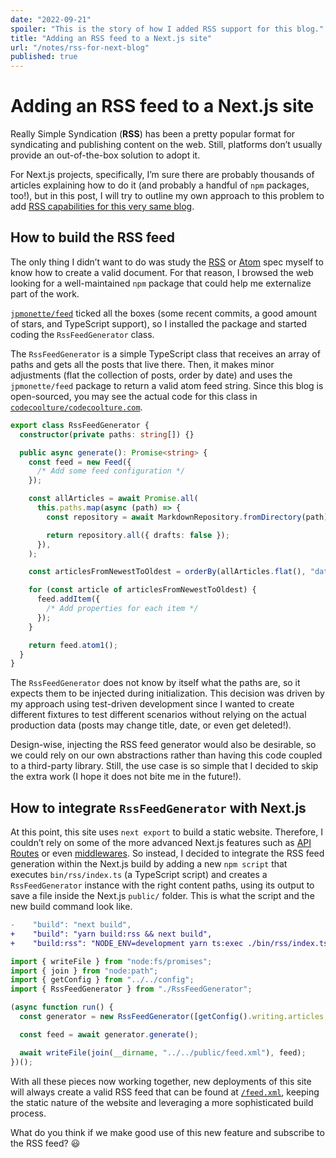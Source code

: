 ```yaml
---
date: "2022-09-21"
spoiler: "This is the story of how I added RSS support for this blog."
title: "Adding an RSS feed to a Next.js site"
url: "/notes/rss-for-next-blog"
published: true
---
```


# Adding an RSS feed to a Next.js site

Really Simple Syndication (**RSS**) has been a pretty popular format for syndicating and publishing content on the web.
Still, platforms don’t usually provide an out-of-the-box solution to adopt it.

For Next.js projects, specifically, I’m sure there are probably thousands of articles explaining how to do it (and
probably a handful of `npm` packages, too!), but in this post, I will try to outline my own approach to this problem to
add [RSS capabilities for this very same blog](/feed.xml).

## How to build the RSS feed

The only thing I didn’t want to do was study the [RSS](https://validator.w3.org/feed/docs/rss2.html) or
[Atom](https://validator.w3.org/feed/docs/atom.html) spec myself to know how to create a valid document. For that
reason, I browsed the web looking for a well-maintained `npm` package that could help me externalize part of the work.

[`jpmonette/feed`](https://github.com/jpmonette/feed) ticked all the boxes (some recent commits, a good amount of stars,
and TypeScript support), so I installed the package and started coding the `RssFeedGenerator` class.

The `RssFeedGenerator` is a simple TypeScript class that receives an array of paths and gets all the posts that live
there. Then, it makes minor adjustments (flat the collection of posts, order by date) and uses the `jpmonette/feed`
package to return a valid atom feed string. Since this blog is open-sourced, you may see the actual code for this class
in
[`codecoolture/codecoolture.com`](https://github.com/codecoolture/codecoolture.com/blob/fdcbcd2ff6307f5fb42ec463b2547e572edf8047/bin/rss/RssFeedGenerator.ts).

```ts
export class RssFeedGenerator {
  constructor(private paths: string[]) {}

  public async generate(): Promise<string> {
    const feed = new Feed({
      /* Add some feed configuration */
    });

    const allArticles = await Promise.all(
      this.paths.map(async (path) => {
        const repository = await MarkdownRepository.fromDirectory(path);

        return repository.all({ drafts: false });
      }),
    );

    const articlesFromNewestToOldest = orderBy(allArticles.flat(), "date", ["desc"]);

    for (const article of articlesFromNewestToOldest) {
      feed.addItem({
        /* Add properties for each item */
      });
    }

    return feed.atom1();
  }
}
```

The `RssFeedGenerator` does not know by itself what the paths are, so it expects them to be injected during
initialization. This decision was driven by my approach using test-driven development since I wanted to create different
fixtures to test different scenarios without relying on the actual production data (posts may change title, date, or
even get deleted!).

Design-wise, injecting the RSS feed generator would also be desirable, so we could rely on our own abstractions rather
than having this code coupled to a third-party library. Still, the use case is so simple that I decided to skip the
extra work (I hope it does not bite me in the future!).

## How to integrate `RssFeedGenerator` with Next.js

At this point, this site uses `next export` to build a static website. Therefore, I couldn’t rely on some of the more
advanced Next.js features such as [API Routes](https://nextjs.org/docs/api-routes/introduction) or even
[middlewares](https://nextjs.org/docs/advanced-features/middleware). So instead, I decided to integrate the RSS feed
generation within the Next.js build by adding a new `npm script` that executes `bin/rss/index.ts` (a TypeScript script)
and creates a `RssFeedGenerator` instance with the right content paths, using its output to save a file inside the
Next.js `public/` folder. This is what the script and the new build command look like.

```diff
-    "build": "next build",
+    "build": "yarn build:rss && next build",
+    "build:rss": "NODE_ENV=development yarn ts:exec ./bin/rss/index.ts",
```

```ts
import { writeFile } from "node:fs/promises";
import { join } from "node:path";
import { getConfig } from "../../config";
import { RssFeedGenerator } from "./RssFeedGenerator";

(async function run() {
  const generator = new RssFeedGenerator([getConfig().writing.articles, getConfig().writing.notes]);

  const feed = await generator.generate();

  await writeFile(join(__dirname, "../../public/feed.xml"), feed);
})();
```

With all these pieces now working together, new deployments of this site will always create a valid RSS feed that can be
found at [`/feed.xml`](/feed.xml), keeping the static nature of the website and leveraging a more sophisticated build
process.

What do you think if we make good use of this new feature and subscribe to the RSS feed? 😃

